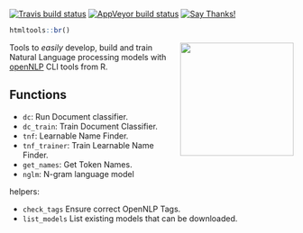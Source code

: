 [![Travis build status](https://travis-ci.org/JohnCoene/decipher.svg?branch=master)](https://travis-ci.org/JohnCoene/decipher) [![AppVeyor build status](https://ci.appveyor.com/api/projects/status/github/JohnCoene/decipher?branch=master&svg=true)](https://ci.appveyor.com/project/JohnCoene/decipher) [![Say Thanks!](https://img.shields.io/badge/Say%20Thanks-!-1EAEDB.svg)](https://saythanks.io/to/JohnCoene)

```r
htmltools::br()
```

<img src = "man/figures/logo.png" align = "right" height="201px">

Tools to _easily_ develop, build and train Natural Language processing models with [openNLP](https://opennlp.apache.org/) CLI tools from R.

## Functions

* `dc`: Run Document classifier.
* `dc_train`: Train Document Classifier.
* `tnf`: Learnable Name Finder.
* `tnf_trainer`: Train Learnable Name Finder.
* `get_names`: Get Token Names.
* `nglm`: N-gram language model

helpers:

* `check_tags` Ensure correct OpenNLP Tags.
* `list_models` List existing models that can be downloaded.
